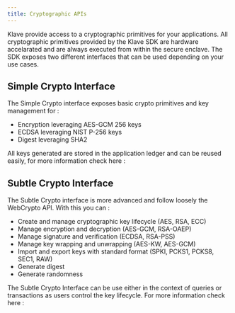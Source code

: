 ```yaml
---
title: Cryptographic APIs
---
```


Klave provide access to a cryptographic primitives for your applications. All cryptographic primitives provided by the Klave SDK are hardware accelarated and are always executed from within the secure enclave.
The SDK exposes two different interfaces that can be used depending on your use cases.

## Simple Crypto Interface

The Simple Crypto interface exposes basic crypto primitives and key management for :
- Encryption leveraging AES-GCM 256 keys
- ECDSA leveraging NIST P-256 keys
- Digest leveraging SHA2

All keys generated are stored in the application ledger and can be reused easily, for more information check here : 

## Subtle Crypto Interface

The Subtle Crypto interface is more advanced and follow loosely the WebCrypto API. With this you can :
- Create and manage cryptographic key lifecycle (AES, RSA, ECC)
- Manage encryption and decryption (AES-GCM, RSA-OAEP)
- Manage signature and verification (ECDSA, RSA-PSS)
- Manage key wrapping and unwrapping (AES-KW, AES-GCM)
- Import and export keys with standard format (SPKI, PCKS1, PCKS8, SEC1, RAW)
- Generate digest
- Generate randomness

The Subtle Crypto Interface can be use either in the context of queries or transactions as users control the key lifecycle. For more information check here : 
